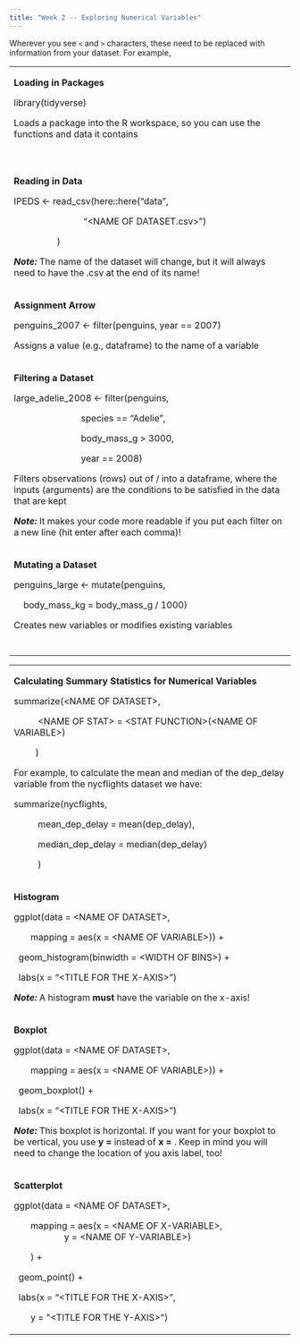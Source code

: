 ```yaml
---
title: "Week 2 -- Exploring Numerical Variables"
---
```


::: callout-tip
Wherever you see `<` and `>` characters, these need to be replaced with information from your dataset. For example,
:::

+------------------------------------------------------------------------------------------------------------------------------------------------------+
| **Loading in Packages**                                                                                                                              |
|                                                                                                                                                      |
| library(tidyverse)                                                                                                                                   |
|                                                                                                                                                      |
|                                                                                                                                                      |
|                                                                                                                                                      |
| Loads a package into the R workspace, so you can use the functions and data it contains\                                                             |
| \                                                                                                                                                    |
+------------------------------------------------------------------------------------------------------------------------------------------------------+
|                                                                                                                                                      |
+------------------------------------------------------------------------------------------------------------------------------------------------------+
| **Reading in Data**                                                                                                                                  |
|                                                                                                                                                      |
| IPEDS \<- read_csv(here::here("data",                                                                                                                |
|                                                                                                                                                      |
|                              "\<NAME OF DATASET.csv\>")                                                                                              |
|                                                                                                                                                      |
|                   )                                                                                                                                  |
|                                                                                                                                                      |
| ***Note:*** The name of the dataset will change, but it will always need to have the .csv at the end of its name!                                    |
|                                                                                                                                                      |
|                                                                                                                                                      |
+------------------------------------------------------------------------------------------------------------------------------------------------------+
| **Assignment Arrow**                                                                                                                                 |
|                                                                                                                                                      |
| penguins_2007 \<- filter(penguins, year == 2007)                                                                                                     |
|                                                                                                                                                      |
|                                                                                                                                                      |
|                                                                                                                                                      |
| Assigns a value (e.g., dataframe) to the name of a variable                                                                                          |
+------------------------------------------------------------------------------------------------------------------------------------------------------+
| **Filtering a Dataset**                                                                                                                              |
|                                                                                                                                                      |
|                                                                                                                                                      |
|                                                                                                                                                      |
| large_adelie_2008 \<- filter(penguins,                                                                                                               |
|                                                                                                                                                      |
|                             species == "Adelie",                                                                                                     |
|                                                                                                                                                      |
|                             body_mass_g \> 3000,                                                                                                     |
|                                                                                                                                                      |
|                             year == 2008)                                                                                                            |
|                                                                                                                                                      |
|                                                                                                                                                      |
|                                                                                                                                                      |
| Filters observations (rows) out of / into a dataframe, where the inputs (arguments) are the conditions to be satisfied in the data that are kept     |
|                                                                                                                                                      |
| ***Note:*** It makes your code more readable if you put each filter on a new line (hit enter after each comma)!                                      |
|                                                                                                                                                      |
|                                                                                                                                                      |
+------------------------------------------------------------------------------------------------------------------------------------------------------+
| **Mutating a Dataset**                                                                                                                               |
|                                                                                                                                                      |
| penguins_large \<- mutate(penguins,                                                                                                                  |
|                                                                                                                                                      |
|     body_mass_kg = body_mass_g / 1000)                                                                                                               |
|                                                                                                                                                      |
| Creates new variables or modifies existing variables                                                                                                 |
+------------------------------------------------------------------------------------------------------------------------------------------------------+
|                                                                                                                                                      |
+------------------------------------------------------------------------------------------------------------------------------------------------------+
|                                                                                                                                                      |
+------------------------------------------------------------------------------------------------------------------------------------------------------+
|                                                                                                                                                      |
+------------------------------------------------------------------------------------------------------------------------------------------------------+
|                                                                                                                                                      |
+------------------------------------------------------------------------------------------------------------------------------------------------------+

+----------------------------------------------------------------------------------------------------------------------------------------------------------------------------------------------------------+
| **Calculating Summary Statistics for Numerical Variables**                                                                                                                                               |
|                                                                                                                                                                                                          |
| summarize(\<NAME OF DATASET\>,                                                                                                                                                                           |
|                                                                                                                                                                                                          |
|           \<NAME OF STAT\> = \<STAT FUNCTION\>(\<NAME OF VARIABLE\>)                                                                                                                                     |
|                                                                                                                                                                                                          |
|          )                                                                                                                                                                                               |
|                                                                                                                                                                                                          |
|                                                                                                                                                                                                          |
|                                                                                                                                                                                                          |
| For example, to calculate the mean and median of the dep_delay variable from the nycflights dataset we have:                                                                                             |
|                                                                                                                                                                                                          |
|                                                                                                                                                                                                          |
|                                                                                                                                                                                                          |
| summarize(nycflights,                                                                                                                                                                                    |
|                                                                                                                                                                                                          |
|           mean_dep_delay = mean(dep_delay),                                                                                                                                                              |
|                                                                                                                                                                                                          |
|           median_dep_delay = median(dep_delay)                                                                                                                                                           |
|                                                                                                                                                                                                          |
|           )                                                                                                                                                                                              |
+----------------------------------------------------------------------------------------------------------------------------------------------------------------------------------------------------------+
| **Histogram**                                                                                                                                                                                            |
|                                                                                                                                                                                                          |
|                                                                                                                                                                                                          |
|                                                                                                                                                                                                          |
| ggplot(data = \<NAME OF DATASET\>,                                                                                                                                                                       |
|                                                                                                                                                                                                          |
|        mapping = aes(x = \<NAME OF VARIABLE\>))  +                                                                                                                                                       |
|                                                                                                                                                                                                          |
|   geom_histogram(binwidth = \<WIDTH OF BINS\>) +                                                                                                                                                         |
|                                                                                                                                                                                                          |
|   labs(x = "\<TITLE FOR THE X-AXIS\>")                                                                                                                                                                   |
|                                                                                                                                                                                                          |
| ***Note:*** A histogram **must** have the variable on the x-axis!                                                                                                                                        |
+----------------------------------------------------------------------------------------------------------------------------------------------------------------------------------------------------------+
| **Boxplot**                                                                                                                                                                                              |
|                                                                                                                                                                                                          |
|                                                                                                                                                                                                          |
|                                                                                                                                                                                                          |
| ggplot(data = \<NAME OF DATASET\>,                                                                                                                                                                       |
|                                                                                                                                                                                                          |
|        mapping = aes(x = \<NAME OF VARIABLE\>))  +                                                                                                                                                       |
|                                                                                                                                                                                                          |
|   geom_boxplot() +                                                                                                                                                                                       |
|                                                                                                                                                                                                          |
|   labs(x = "\<TITLE FOR THE X-AXIS\>")                                                                                                                                                                   |
|                                                                                                                                                                                                          |
|                                                                                                                                                                                                          |
|                                                                                                                                                                                                          |
| ***Note:*** This boxplot is horizontal. If you want for your boxplot to be vertical, you use **y =** instead of **x =** . Keep in mind you will need to change the location of you axis label, too!      |
|                                                                                                                                                                                                          |
|                                                                                                                                                                                                          |
+----------------------------------------------------------------------------------------------------------------------------------------------------------------------------------------------------------+
| **Scatterplot**                                                                                                                                                                                          |
|                                                                                                                                                                                                          |
| ggplot(data = \<NAME OF DATASET\>,                                                                                                                                                                       |
|                                                                                                                                                                                                          |
|        mapping = aes(x = \<NAME OF X-VARIABLE\>, \                                                                                                                                                       |
|                      y = \<NAME OF Y-VARIABLE\>)                                                                                                                                                         |
|                                                                                                                                                                                                          |
|        ) +                                                                                                                                                                                               |
|                                                                                                                                                                                                          |
|   geom_point() +                                                                                                                                                                                         |
|                                                                                                                                                                                                          |
|   labs(x = "\<TITLE FOR THE X-AXIS\>",                                                                                                                                                                   |
|                                                                                                                                                                                                          |
|        y = \"\<TITLE FOR THE Y-AXIS\>\")                                                                                                                                                                 |
+----------------------------------------------------------------------------------------------------------------------------------------------------------------------------------------------------------+
